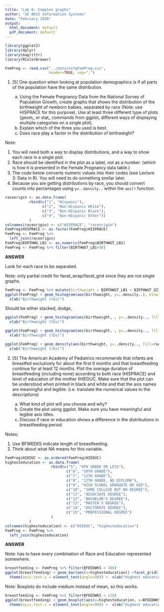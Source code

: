 ```yaml
---
title: "Lab 6: Complex graphs"
author: "IE 0015 Information Systems"
date: "February 2020"
output:
  html_document: default
  pdf_document: default
---
```


```r
library(ggplot2)
library(dplyr)
library(magrittr)
library(RColorBrewer)
```
```r
FemPreg <- read.csv("../data/nsfgFemPreg.csv",
                    header=TRUE, sep=",")
```


1.  [5] One question when looking at population demographics is if all parts of the population have the same distribution. 

    a.  Using the Female Pregnancy Data from the National Survey of Population Growth, create graphs that shows the distribution of the birthweight of newborn babies, separated by race (Note: use HISPRACE for this purpose).  Use at least three different type of plots (geom_ or stat_ commands from ggplot, different ways of displaying multiple categories on a single plot).
    b.  Explain which of the three you used is best.
    c.  Does race play a factor in the distribution of birthweight?
    
Note: 

  1.  You will need both a way to display distributions, and a way to show each race in a single plot. 
  2.  Race should be identified in the plot as a label, not as a number. (which is how it is presented in the Female Pregnancy data table.)
  3. The code below converts numeric values into their codes (see Lecture 3: Data in R). You will need to do something similar later.
  4. Because you are getting distributions by race, you should convert counts into percentages using `y=..density..` within the `aes()` function. 

```r
raceorigin <- as.data.frame(
           rbind(c("1", "Hispanic"),
                 c("2", "Non-Hispanic White"),
                 c("3", "Non-HIspanic Black"),
                 c("4", "Non-HIspanic Other"))
           )
colnames(raceorigin) <- c("HISPRACE", "raceorigin")
FemPreg$HISPRACE <- as.factor(FemPreg$HISPRACE)
FemPreg <- FemPreg %>% 
  left_join(raceorigin)
FemPreg$BIRTHWG_LB1 <- as.numeric(FemPreg$BIRTHWGT_LB1)
FemPreg <- FemPreg %>% filter(BIRTHWGT_LB1<98)
```
**ANSWER**

Look for each race to be separated.

Note: only partial credit for facet_wrap/facet_grid since they are not single graphs.
```r
FemPreg <- FemPreg %>% mutate(birthweight = BIRTHWGT_LB1 + BIRTHWGT_OZ1/16.0)
ggplot(FemPreg) + geom_histogram(aes(birthweight, y=..density..), binwidth=1) +facet_grid(raceorigin ~.) +
  xlab("Birthweight (lbs)")
```
Should be either stacked, dodge, 

```r
ggplot(FemPreg) + geom_histogram(aes(birthweight, , y=..density.., fill=raceorigin), binwidth=1)+
  xlab("Birthweight (lbs)")
```


```r
ggplot(FemPreg) + geom_histogram(aes(birthweight, , y=..density.., fill=raceorigin), binwidth=1, position="dodge")+
  xlab("Birthweight (lbs)")
```



```r
ggplot(FemPreg) + geom_density(aes(birthweight, y=..density.., fill=raceorigin), binwidth=1, position="stack")+
  xlab("Birthweight (lbs)")
```

2.  [5] The American Academy of Pediatrics recommends that infants are breastfed exclusively for about the first 6 months and that breastfeeding continue for at least 12 months.  Plot the average duration of breastfeeding (including none) according to both race (HISPRACE) and level of education of the mother (HIEDUC.  Make sure that the plot can be understood when printed in black and white and that the axis names are meaningful and legible. (i.e. translate the numerical values to the descriptions)

    a.  What kind of plot will you choose and why?
    b.  Create the plot using ggplot.  Make sure you have meaningful and legible axis titles.
    c.  Discuss if race or education shows a difference in the distributions in breastfeeding period.


Notes: 

  1. Use BFWEEKS indicate length of breastfeeding.  
  2. Think about what NA means for this variable.

  
```r
FemPreg$HIEDUC <- as.ordered(FemPreg$HIEDUC)
highesteducation <- as.data.frame(
                     rbind(c("5", "9TH GRADE OR LESS"),
                            c("6", "10TH GRADE"),
                            c("7", "11TH GRADE"),
                            c("8", "12TH GRADE, NO DIPLOMA"),
                            c("9", "HIGH SCHOOL GRADUATE OR GED"),
                            c("10", "SOME COLLEGE BUT NO DEGREE"),
                            c("11", "ASSOCIATE DEGREE"),
                            c("12", "BACHELOR'S DEGREE"),
                            c("13", "MASTER'S DEGREE"),
                            c("14", "DOCTORATE DEGREE"),
                            c("15", "PROFESSIONAL DEGREE")
                     )
           )
colnames(highesteducation) <- c("HIEDUC", "highesteducation")
FemPreg <- FemPreg %>% 
  left_join(highesteducation)
```

**ANSWER**

Note: has to have every combination of Race and Education represented somewhere.


```r
breastfeeding <- FemPreg %>% filter(BFEEDWKS < 100)
ggplot(breastfeeding) + geom_bar(aes(x=highesteducation)) +facet_grid(.~raceorigin) + 
  theme(axis.text.x = element_text(angle=90)) +  xlab("Highest education level achieved") 
```

Note: Boxplots do include medium instead of mean, so this works.  

```r
breastfeeding <- FemPreg %>% filter(BFEEDWKS < 110)
ggplot(breastfeeding) + geom_boxplot(aes(x=highesteducation, y=BFEEDWKS)) +facet_grid(.~raceorigin) + 
  theme(axis.text.x = element_text(angle=90)) +  xlab("Highest education level achieved") 
```